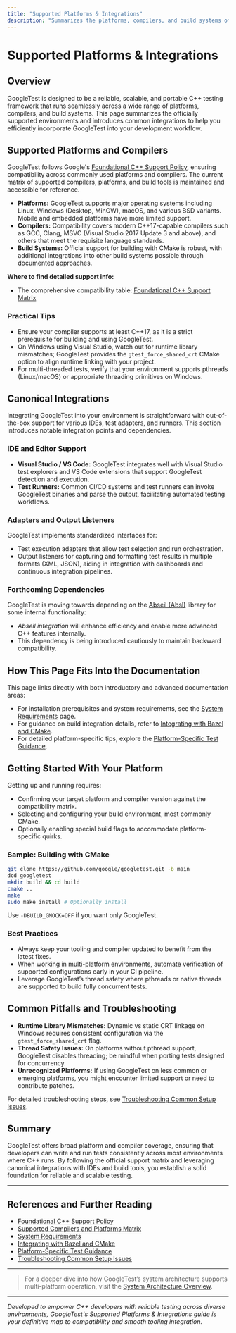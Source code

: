 ```yaml
---
title: "Supported Platforms & Integrations"
description: "Summarizes the platforms, compilers, and build systems officially supported by GoogleTest, referencing the compatibility matrices. Introduces canonical integrations (VS Code, test runners, output listeners, and adapters), and clarifies forthcoming dependencies (Abseil). Guides users on where to go for more integration details."
---
```


# Supported Platforms & Integrations

## Overview

GoogleTest is designed to be a reliable, scalable, and portable C++ testing framework that runs seamlessly across a wide range of platforms, compilers, and build systems. This page summarizes the officially supported environments and introduces common integrations to help you efficiently incorporate GoogleTest into your development workflow.

## Supported Platforms and Compilers

GoogleTest follows Google's [Foundational C++ Support Policy](https://opensource.google/documentation/policies/cplusplus-support), ensuring compatibility across commonly used platforms and compilers. The current matrix of supported compilers, platforms, and build tools is maintained and accessible for reference.

- **Platforms:** GoogleTest supports major operating systems including Linux, Windows (Desktop, MinGW), macOS, and various BSD variants. Mobile and embedded platforms have more limited support.
- **Compilers:** Compatibility covers modern C++17-capable compilers such as GCC, Clang, MSVC (Visual Studio 2017 Update 3 and above), and others that meet the requisite language standards.
- **Build Systems:** Official support for building with CMake is robust, with additional integrations into other build systems possible through documented approaches.

**Where to find detailed support info:**
- The comprehensive compatibility table: [Foundational C++ Support Matrix](https://github.com/google/oss-policies-info/blob/main/foundational-cxx-support-matrix.md)

### Practical Tips

- Ensure your compiler supports at least C++17, as it is a strict prerequisite for building and using GoogleTest.
- On Windows using Visual Studio, watch out for runtime library mismatches; GoogleTest provides the `gtest_force_shared_crt` CMake option to align runtime linking with your project.
- For multi-threaded tests, verify that your environment supports pthreads (Linux/macOS) or appropriate threading primitives on Windows.

## Canonical Integrations

Integrating GoogleTest into your environment is straightforward with out-of-the-box support for various IDEs, test adapters, and runners. This section introduces notable integration points and dependencies.

### IDE and Editor Support

- **Visual Studio / VS Code:** GoogleTest integrates well with Visual Studio test explorers and VS Code extensions that support GoogleTest detection and execution.
- **Test Runners:** Common CI/CD systems and test runners can invoke GoogleTest binaries and parse the output, facilitating automated testing workflows.

### Adapters and Output Listeners

GoogleTest implements standardized interfaces for:
- Test execution adapters that allow test selection and run orchestration.
- Output listeners for capturing and formatting test results in multiple formats (XML, JSON), aiding in integration with dashboards and continuous integration pipelines.

### Forthcoming Dependencies

GoogleTest is moving towards depending on the [Abseil (Absl)](https://abseil.io/) library for some internal functionality:
- _Abseil integration_ will enhance efficiency and enable more advanced C++ features internally.
- This dependency is being introduced cautiously to maintain backward compatibility.

## How This Page Fits Into the Documentation

This page links directly with both introductory and advanced documentation areas:
- For installation prerequisites and system requirements, see the [System Requirements](https://github.com/google/googletest/tree/main/docs/getting-started/installation-prerequisites/system-requirements) page.
- For guidance on build integration details, refer to [Integrating with Bazel and CMake](https://github.com/google/googletest/tree/main/guides/integration-solutions/build-integration).
- For detailed platform-specific tips, explore the [Platform-Specific Test Guidance](https://github.com/google/googletest/tree/main/guides/integration-solutions/platform-guides).

## Getting Started With Your Platform

Getting up and running requires:
- Confirming your target platform and compiler version against the compatibility matrix.
- Selecting and configuring your build environment, most commonly CMake.
- Optionally enabling special build flags to accommodate platform-specific quirks.

### Sample: Building with CMake

```bash
git clone https://github.com/google/googletest.git -b main
dcd googletest
mkdir build && cd build
cmake ..
make
sudo make install # Optionally install
```

Use `-DBUILD_GMOCK=OFF` if you want only GoogleTest.

### Best Practices

- Always keep your tooling and compiler updated to benefit from the latest fixes.
- When working in multi-platform environments, automate verification of supported configurations early in your CI pipeline.
- Leverage GoogleTest’s thread safety where pthreads or native threads are supported to build fully concurrent tests.

## Common Pitfalls and Troubleshooting

- **Runtime Library Mismatches:** Dynamic vs static CRT linkage on Windows requires consistent configuration via the `gtest_force_shared_crt` flag.
- **Thread Safety Issues:** On platforms without pthread support, GoogleTest disables threading; be mindful when porting tests designed for concurrency.
- **Unrecognized Platforms:** If using GoogleTest on less common or emerging platforms, you might encounter limited support or need to contribute patches.

For detailed troubleshooting steps, see [Troubleshooting Common Setup Issues](https://github.com/google/googletest/tree/main/docs/getting-started/troubleshooting-validation/common-setup-issues).

## Summary

GoogleTest offers broad platform and compiler coverage, ensuring that developers can write and run tests consistently across most environments where C++ runs. By following the official support matrix and leveraging canonical integrations with IDEs and build tools, you establish a solid foundation for reliable and scalable testing.

---

## References and Further Reading

- [Foundational C++ Support Policy](https://opensource.google/documentation/policies/cplusplus-support)
- [Supported Compilers and Platforms Matrix](https://github.com/google/oss-policies-info/blob/main/foundational-cxx-support-matrix.md)
- [System Requirements](https://github.com/google/googletest/tree/main/docs/getting-started/installation-prerequisites/system-requirements)
- [Integrating with Bazel and CMake](https://github.com/google/googletest/tree/main/guides/integration-solutions/build-integration)
- [Platform-Specific Test Guidance](https://github.com/google/googletest/tree/main/guides/integration-solutions/platform-guides)
- [Troubleshooting Common Setup Issues](https://github.com/google/googletest/tree/main/docs/getting-started/troubleshooting-validation/common-setup-issues)

---

> For a deeper dive into how GoogleTest’s system architecture supports multi-platform operation, visit the [System Architecture Overview](https://github.com/google/googletest/tree/main/overview/architecture-features-integration/system-architecture-overview).

---

*Developed to empower C++ developers with reliable testing across diverse environments, GoogleTest's Supported Platforms & Integrations guide is your definitive map to compatibility and smooth tooling integration.*
